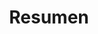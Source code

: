 ---
title: Resumen
description: En este módulo hemos aprendido sobre los operadores condicionales y lógicos en JavaScript.
---